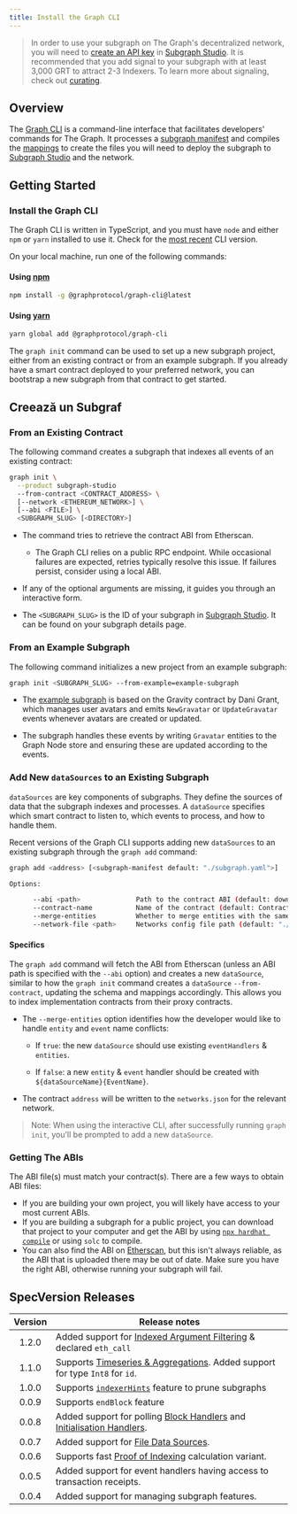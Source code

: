 ```yaml
---
title: Install the Graph CLI
---
```


> In order to use your subgraph on The Graph's decentralized network, you will need to [create an API key](/resources/subgraph-studio-faq/#2-how-do-i-create-an-api-key) in [Subgraph Studio](https://thegraph.com/studio/apikeys/). It is recommended that you add signal to your subgraph with at least 3,000 GRT to attract 2-3 Indexers. To learn more about signaling, check out [curating](/resources/roles/curating/).

## Overview

The [Graph CLI](https://github.com/graphprotocol/graph-tooling/tree/main/packages/cli) is a command-line interface that facilitates developers' commands for The Graph. It processes a [subgraph manifest](/subgraphs/developing/creating/subgraph-manifest/) and compiles the [mappings](/subgraphs/developing/creating/assemblyscript-mappings/) to create the files you will need to deploy the subgraph to [Subgraph Studio](https://thegraph.com/studio/) and the network.

## Getting Started

### Install the Graph CLI

The Graph CLI is written in TypeScript, and you must have `node` and either `npm` or `yarn` installed to use it. Check for the [most recent](https://github.com/graphprotocol/graph-tooling/releases?q=%40graphprotocol%2Fgraph-cli&expanded=true) CLI version.

On your local machine, run one of the following commands:

#### Using [npm](https://www.npmjs.com/)

```bash
npm install -g @graphprotocol/graph-cli@latest
```

#### Using [yarn](https://yarnpkg.com/)

```bash
yarn global add @graphprotocol/graph-cli
```

The `graph init` command can be used to set up a new subgraph project, either from an existing contract or from an example subgraph. If you already have a smart contract deployed to your preferred network, you can bootstrap a new subgraph from that contract to get started.

## Creează un Subgraf

### From an Existing Contract

The following command creates a subgraph that indexes all events of an existing contract:

```sh
graph init \
  --product subgraph-studio
  --from-contract <CONTRACT_ADDRESS> \
  [--network <ETHEREUM_NETWORK>] \
  [--abi <FILE>] \
  <SUBGRAPH_SLUG> [<DIRECTORY>]
```

- The command tries to retrieve the contract ABI from Etherscan.

  - The Graph CLI relies on a public RPC endpoint. While occasional failures are expected, retries typically resolve this issue. If failures persist, consider using a local ABI.

- If any of the optional arguments are missing, it guides you through an interactive form.

- The `<SUBGRAPH_SLUG>` is the ID of your subgraph in [Subgraph Studio](https://thegraph.com/studio/). It can be found on your subgraph details page.

### From an Example Subgraph

The following command initializes a new project from an example subgraph:

```sh
graph init <SUBGRAPH_SLUG> --from-example=example-subgraph
```

- The [example subgraph](https://github.com/graphprotocol/example-subgraph) is based on the Gravity contract by Dani Grant, which manages user avatars and emits `NewGravatar` or `UpdateGravatar` events whenever avatars are created or updated.

- The subgraph handles these events by writing `Gravatar` entities to the Graph Node store and ensuring these are updated according to the events.

### Add New `dataSources` to an Existing Subgraph

`dataSources` are key components of subgraphs. They define the sources of data that the subgraph indexes and processes. A `dataSource` specifies which smart contract to listen to, which events to process, and how to handle them.

Recent versions of the Graph CLI supports adding new `dataSources` to an existing subgraph through the `graph add` command:

```sh
graph add <address> [<subgraph-manifest default: "./subgraph.yaml">]

Options:

      --abi <path>              Path to the contract ABI (default: download from Etherscan)
      --contract-name           Name of the contract (default: Contract)
      --merge-entities          Whether to merge entities with the same name (default: false)
      --network-file <path>     Networks config file path (default: "./networks.json")
```

#### Specifics

The `graph add` command will fetch the ABI from Etherscan (unless an ABI path is specified with the `--abi` option) and creates a new `dataSource`, similar to how the `graph init` command creates a `dataSource` `--from-contract`, updating the schema and mappings accordingly. This allows you to index implementation contracts from their proxy contracts.

- The `--merge-entities` option identifies how the developer would like to handle `entity` and `event` name conflicts:

  - If `true`: the new `dataSource` should use existing `eventHandlers` & `entities`.

  - If `false`: a new `entity` & `event` handler should be created with `${dataSourceName}{EventName}`.

- The contract `address` will be written to the `networks.json` for the relevant network.

> Note: When using the interactive CLI, after successfully running `graph init`, you'll be prompted to add a new `dataSource`.

### Getting The ABIs

The ABI file(s) must match your contract(s). There are a few ways to obtain ABI files:

- If you are building your own project, you will likely have access to your most current ABIs.
- If you are building a subgraph for a public project, you can download that project to your computer and get the ABI by using [`npx hardhat compile`](https://hardhat.org/hardhat-runner/docs/guides/compile-contracts#compiling-your-contracts) or using `solc` to compile.
- You can also find the ABI on [Etherscan](https://etherscan.io/), but this isn't always reliable, as the ABI that is uploaded there may be out of date. Make sure you have the right ABI, otherwise running your subgraph will fail.

## SpecVersion Releases

| Version | Release notes                                                                                                                                                            |
| :-----: | ------------------------------------------------------------------------------------------------------------------------------------------------------------------------ |
|  1.2.0  | Added support for [Indexed Argument Filtering](/#indexed-argument-filters--topic-filters) & declared `eth_call`                                                          |
|  1.1.0  | Supports [Timeseries & Aggregations](#timeseries-and-aggregations). Added support for type `Int8` for `id`.                                                              |
|  1.0.0  | Supports [`indexerHints`](/developing/creating-a-subgraph/#indexer-hints) feature to prune subgraphs                                                                     |
|  0.0.9  | Supports `endBlock` feature                                                                                                                                              |
|  0.0.8  | Added support for polling [Block Handlers](/developing/creating-a-subgraph/#polling-filter) and [Initialisation Handlers](/developing/creating-a-subgraph/#once-filter). |
|  0.0.7  | Added support for [File Data Sources](/developing/creating-a-subgraph/#file-data-sources).                                                                               |
|  0.0.6  | Supports fast [Proof of Indexing](/indexing/overview/#what-is-a-proof-of-indexing-poi) calculation variant.                                                              |
|  0.0.5  | Added support for event handlers having access to transaction receipts.                                                                                                  |
|  0.0.4  | Added support for managing subgraph features.                                                                                                                            |
